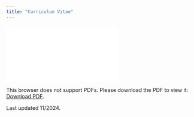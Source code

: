 ```yaml
---
title: "Curriculum Vitae"
---
```


<object data="cv.pdf" type="application/pdf" width="900px" height="900px">
    <embed src="cv.pdf">
        <p>This browser does not support PDFs. Please download the PDF to view it: <a href="cv.pdf">Download PDF</a>.</p>
    </embed>
</object>

Last updated 11/2024.
